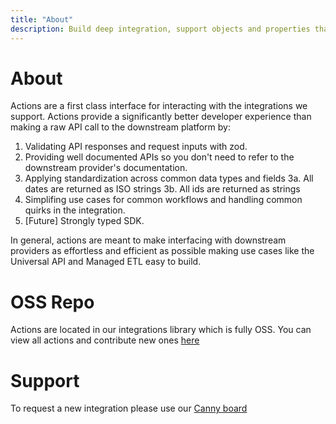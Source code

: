 ```yaml
---
title: "About"
description: Build deep integration, support objects and properties that aren't unifiable.
---
```


# About

Actions are a first class interface for interacting with the integrations we support. Actions provide a significantly better developer experience than making a raw API call to the downstream platform by:

1. Validating API responses and request inputs with zod.
2. Providing well documented APIs so you don't need to refer to the downstream provider's documentation.
3. Applying standardization across common data types and fields
   3a. All dates are returned as ISO strings
   3b. All ids are returned as strings
4. Simplifing use cases for common workflows and handling common quirks in the integration.
5. [Future] Strongly typed SDK.

In general, actions are meant to make interfacing with downstream providers as effortless and efficient as possible making use cases like the Universal API and Managed ETL easy to build.

# OSS Repo

Actions are located in our integrations library which is fully OSS. You can view all actions and contribute new ones [here](https://github.com/vesselapi/integrations)

# Support

To request a new integration please use our [Canny board](https://vesselapi.canny.io/)
